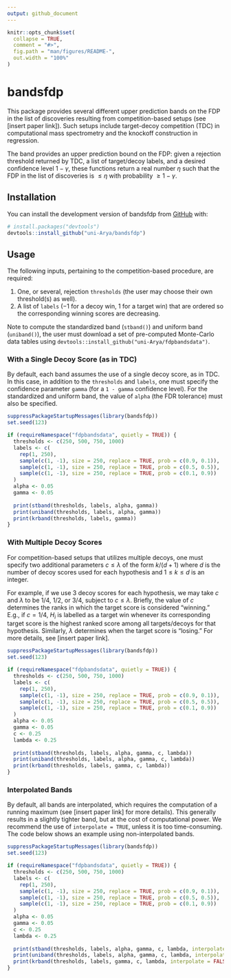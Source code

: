 ```yaml
---
output: github_document
---
```


<!-- README.md is generated from README.Rmd. Please edit that file -->

```r
knitr::opts_chunk$set(
  collapse = TRUE,
  comment = "#>",
  fig.path = "man/figures/README-",
  out.width = "100%"
)
```

# bandsfdp

<!-- badges: start -->
<!-- badges: end -->

This package provides several different upper prediction bands on the FDP in the list of discoveries resulting from competition-based setups (see [insert paper link]). Such setups include target-decoy competition (TDC) in computational mass spectrometry and the knockoff construction in regression.

The band provides an upper prediction bound on the FDP: given a rejection threshold returned by TDC, a list of target/decoy labels, and a desired confidence level $1 - \gamma$, these functions return a real number $\eta$ such that the FDP in the list of discoveries is $\leq \eta$ with probability $\geq 1 - \gamma$.

## Installation

You can install the development version of bandsfdp from [GitHub](https://github.com/) with:

``` r
# install.packages("devtools")
devtools::install_github("uni-Arya/bandsfdp")
```

## Usage

The following inputs, pertaining to the competition-based procedure, are required:

1. One, or several, rejection `thresholds` (the user may choose their own threshold(s) as well).
2. A list of `labels` ($-1$ for a decoy win, $1$ for a target win) that are ordered so the corresponding winning scores are decreasing.

Note to compute the standardized band (`stband()`) and uniform band (`uniband()`), the user must download a set of pre-computed Monte-Carlo data tables using `devtools::install_github("uni-Arya/fdpbandsdata")`.

### With a Single Decoy Score (as in TDC)
 
By default, each band assumes the use of a single decoy score, as in TDC. In this case, in addition to the `thresholds` and `labels`, one must specify the confidence parameter `gamma` (for a `1 - gamma` confidence level). For the standardized and uniform band, the value of `alpha` (the FDR tolerance) must also be specified.

```r
suppressPackageStartupMessages(library(bandsfdp))
set.seed(123)

if (requireNamespace("fdpbandsdata", quietly = TRUE)) {
  thresholds <- c(250, 500, 750, 1000)
  labels <- c(
    rep(1, 250),
    sample(c(1, -1), size = 250, replace = TRUE, prob = c(0.9, 0.1)),
    sample(c(1, -1), size = 250, replace = TRUE, prob = c(0.5, 0.5)),
    sample(c(1, -1), size = 250, replace = TRUE, prob = c(0.1, 0.9))
  )
  alpha <- 0.05
  gamma <- 0.05
  
  print(stband(thresholds, labels, alpha, gamma))
  print(uniband(thresholds, labels, alpha, gamma))
  print(krband(thresholds, labels, gamma))
}
```

### With Multiple Decoy Scores

For competition-based setups that utilizes multiple decoys, one must specify two additional parameters $c \leq \lambda$ of the form $k/(d + 1)$ where $d$ is the number of decoy scores used for each hypothesis and $1 \leq k \leq d$ is an integer. 

For example, if we use $3$ decoy scores for each hypothesis, we may take $c$ and $\lambda$ to be $1/4$, $1/2$, or $3/4$, subject to $c \leq \lambda$. Briefly, the value of $c$ determines the ranks in which the target score is considered "winning." E.g., if $c = 1/4$, $H_i$ is labelled as a target win whenever its corresponding target score is the highest ranked score among all targets/decoys for that hypothesis. Similarly, $\lambda$ determines when the target score is "losing." For more details, see [insert paper link].

```r
suppressPackageStartupMessages(library(bandsfdp))
set.seed(123)

if (requireNamespace("fdpbandsdata", quietly = TRUE)) {
  thresholds <- c(250, 500, 750, 1000)
  labels <- c(
    rep(1, 250),
    sample(c(1, -1), size = 250, replace = TRUE, prob = c(0.9, 0.1)),
    sample(c(1, -1), size = 250, replace = TRUE, prob = c(0.5, 0.5)),
    sample(c(1, -1), size = 250, replace = TRUE, prob = c(0.1, 0.9))
  )
  alpha <- 0.05
  gamma <- 0.05
  c <- 0.25
  lambda <- 0.25
  
  print(stband(thresholds, labels, alpha, gamma, c, lambda))
  print(uniband(thresholds, labels, alpha, gamma, c, lambda))
  print(krband(thresholds, labels, gamma, c, lambda))
}
```

### Interpolated Bands

By default, all bands are interpolated, which requires the computation of a running maximum (see [insert paper link] for more details). This generally results in a slightly tighter band, but at the cost of computational power. We recommend the use of `interpolate = TRUE`, unless it is too time-consuming. The code below shows an example using non-interpolated bands.

```r
suppressPackageStartupMessages(library(bandsfdp))
set.seed(123)

if (requireNamespace("fdpbandsdata", quietly = TRUE)) {
  thresholds <- c(250, 500, 750, 1000)
  labels <- c(
    rep(1, 250),
    sample(c(1, -1), size = 250, replace = TRUE, prob = c(0.9, 0.1)),
    sample(c(1, -1), size = 250, replace = TRUE, prob = c(0.5, 0.5)),
    sample(c(1, -1), size = 250, replace = TRUE, prob = c(0.1, 0.9))
  )
  alpha <- 0.05
  gamma <- 0.05
  c <- 0.25
  lambda <- 0.25
  
  print(stband(thresholds, labels, alpha, gamma, c, lambda, interpolate = FALSE))
  print(uniband(thresholds, labels, alpha, gamma, c, lambda, interpolate = FALSE))
  print(krband(thresholds, labels, gamma, c, lambda, interpolate = FALSE))
}
```
